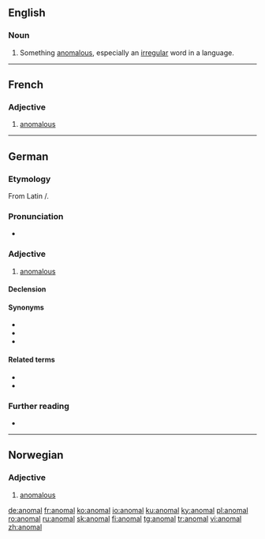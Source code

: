 ==English==

===Noun===
{{en-noun}}

# {{lb|en|archaic}} Something [[anomalous]], especially an [[irregular]] word in a language.

{{Webster 1913}}

----
==French==

===Adjective===
{{fr-adj}}

# [[anomalous]]

----

==German==

===Etymology===
From Latin {{m|la|anōmalus}}/{{m|la|anōmalos}}.

===Pronunciation===
* {{audio|De-anomal.ogg|Audio|lang=de}}

===Adjective===
{{de-adj|anomaler|anomalsten}}
# {{lb|de|also|_|grammar}} [[anomalous]]

====Declension====
{{de-decl-adj|anomal|anomaler|anomalst}}

====Synonyms====
* {{l|de|anomalisch}}
* {{l|de|irregulär}}
* {{l|de|unregelmäßig}}

====Related terms====
* {{l|de|Anomalie}}
* {{l|de|Anomalon}}

===Further reading===
* {{R:Duden}}

----

==Norwegian==

===Adjective===
{{head|no|adjective}}

# [[anomalous]]

[[de:anomal]]
[[fr:anomal]]
[[ko:anomal]]
[[io:anomal]]
[[ku:anomal]]
[[ky:anomal]]
[[pl:anomal]]
[[ro:anomal]]
[[ru:anomal]]
[[sk:anomal]]
[[fi:anomal]]
[[tg:anomal]]
[[tr:anomal]]
[[vi:anomal]]
[[zh:anomal]]